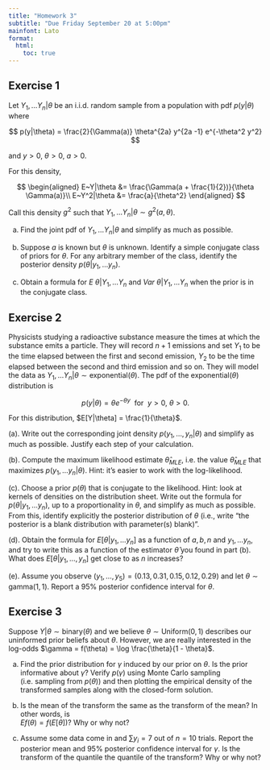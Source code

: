 ```yaml
---
title: "Homework 3"
subtitle: "Due Friday September 20 at 5:00pm"
mainfont: Lato
format: 
  html:
    toc: true
---
```


## Exercise 1

Let $Y_1, \ldots Y_n | \theta$ be an i.i.d. random sample from a population with pdf $p(y|\theta)$ where 

$$
p(y|\theta) = \frac{2}{\Gamma(a)} \theta^{2a} y^{2a -1} e^{-\theta^2 y^2}
$$

and $y > 0$, $\theta > 0$, $a > 0$.

For this density, 

$$
\begin{aligned}
E~Y|\theta &= \frac{\Gamma(a + \frac{1}{2})}{\theta \Gamma(a)}\\
E~Y^2|\theta &= \frac{a}{\theta^2}
\end{aligned}
$$

Call this density $g^2$ such that $Y_1, \ldots Y_n | \theta \sim g^2(a, \theta)$.

a. Find the joint pdf of $Y_1, \ldots Y_n | \theta$ and simplify as much as possible.

b. Suppose $a$ is known but $\theta$ is unknown. Identify a simple conjugate class of priors for $\theta$. For any arbitrary member of the class, identify the posterior density $p(\theta | y_1, \ldots y_n)$.

c. Obtain a formula for $E~ \theta | Y_1, \ldots Y_n$ and $Var~\theta | Y_1, \ldots Y_n$ when the prior is in the conjugate class.

## Exercise 2

Physicists studying a radioactive substance measure the times at which the substance emits a particle. They will record $n+1$ emissions and set $Y_1$ to be the time elapsed between the first and second emission, $Y_2$ to be the time elapsed between the second and third emission and so on. They will model the data as $Y_1, \ldots Y_n | \theta \sim \text{exponential}(\theta)$. The pdf of the exponential($\theta$) distribution is 

$$
p(y |\theta) = \theta e^{-\theta y} \ \text{ for } \ y>0, \ \theta>0.
$$

For this distribution, $E[Y|\theta] = \frac{1}{\theta}$.

(a). Write out the corresponding joint density $p(y_1, \ldots, y_n | \theta)$ and simplify as much as possible. Justify each step of your calculation.

(b). Compute the maximum likelihood estimate $\hat{\theta}_{MLE}$, i.e. the value $\hat{\theta}_{MLE}$ that maximizes $p(y_1,\ldots y_n | \theta)$. Hint: it's easier to work with the log-likelihood.

(c). Choose a prior $p(\theta)$ that is conjugate to the likelihood. Hint: look at kernels of densities on the distribution sheet. Write out the formula for $p(\theta | y_1, \ldots y_n)$, up to a proportionality in $\theta$, and simplify as much as possible. From this, identify explicitly the posterior distribution of $\theta$ (i.e., write "the posterior is a blank distribution with parameter(s) blank)".

(d). Obtain the formula for $E[\theta | y_1, \ldots y_n]$ as a function of $a, b, n$ and $y_1, \ldots y_n$, and try to write this as a function of the estimator $\hat{\theta}$ you found in part (b). What does $E[\theta | y_1,\ldots,y_n]$ get close to as $n$ increases?

(e). Assume you observe $(y_1, \ldots, y_5) = (0.13, 0.31, 0.15, 0.12, 0.29)$ and let $\theta \sim \text{gamma}(1, 1)$. Report a 95\% posterior confidence interval for $\theta$.

## Exercise 3

Suppose $Y|\theta \sim \text{binary}(\theta)$ and we believe $\theta \sim \text{Uniform}(0, 1)$ describes our uninformed prior beliefs about $\theta$. However, we are really interested in the log-odds $\gamma = f(\theta) = \log \frac{\theta}{1 - \theta}$.

a. Find the prior distribution for $\gamma$ induced by our prior on $\theta$. Is the prior informative about $\gamma$? Verify $p(\gamma)$ using Monte Carlo sampling (i.e. sampling from $p(\theta)$) and then plotting the empirical density of the transformed samples along with the closed-form solution.

b. Is the mean of the transform the same as the transform of the mean? In other words, is  
$E f(\theta) = f(E[\theta])$? Why or why not? 

c. Assume some data come in and $\sum y_i = 7$ out of $n = 10$ trials. Report the posterior mean and 95% posterior confidence interval for $\gamma$. Is the transform of the quantile the quantile of the transform? Why or why not?

